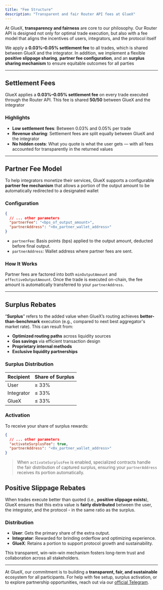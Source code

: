 ```yaml
---
title: "Fee Structure"
description: "Transparent and fair Router API fees at GlueX"
---
```


At GlueX, **transparency and fairness** are core to our philosophy. Our Router API is designed not only for optimal trade execution, but also with a fee model that aligns the incentives of users, integrators, and the protocol itself

We apply a **0.03%–0.05% settlement fee** to all trades, which is shared between GlueX and the integrator. In addition, we implement a flexible **positive slippage sharing**, **partner fee configuration**, and an **surplus sharing mechanism** to ensure equitable outcomes for all parties

---

## Settlement Fees

GlueX applies a **0.03%–0.05% settlement fee** on every trade executed through the Router API. This fee is shared **50/50** between GlueX and the integrator

### Highlights

- **Low settlement fees**: Between 0.03% and 0.05% per trade
- **Revenue sharing**: Settlement fees are split equally between GlueX and the integrator
- **No hidden costs**: What you quote is what the user gets — with all fees accounted for transparently in the returned values

---

## Partner Fee Model

To help integrators monetize their services, GlueX supports a configurable **partner fee mechanism** that allows a portion of the output amount to be automatically redirected to a designated wallet

### Configuration

```json
{
  // ... other parameters
  "partnerFee": "<bps_of_output_amount>",
  "partnerAddress": "<0x_partner_wallet_address>"
}
```

- `partnerFee`: Basis points (bps) applied to the output amount, deducted before final output.
- `partnerAddress`: Wallet address where partner fees are sent.

### How It Works

Partner fees are factored into both `minOutputAmount` and `effectiveOutputAmount`. Once the trade is executed on-chain, the fee amount is automatically transferred to your `partnerAddress`.

---

## Surplus Rebates

“**Surplus**” refers to the added value when GlueX’s routing achieves **better-than-benchmark** execution (e.g., compared to next best aggregator's market rate). This can result from:

- **Optimized routing paths** across liquidity sources
- **Gas savings** via efficient transaction design
- **Proprietary internal methods**
- **Exclusive liquidity partnerships**

### Surplus Distribution

| Recipient  | Share of Surplus |
| ---------- | ---------------- |
| User       | ≥ 33%            |
| Integrator | ≤ 33%            |
| GlueX      | ≤ 33%            |

### Activation

To receive your share of surplus rewards:

```json
{
  // ... other parameters
  "activateSurplusFee": true,
  "partnerAddress": "<0x_partner_wallet_address>"
}
```

> When `activateSurplusFee` is enabled, specialized contracts handle the fair distribution of captured surplus, ensuring your `partnerAddress` receives its portion automatically.

## Positive Slippage Rebates

When trades execute better than quoted (i.e., **positive slippage exists**), GlueX ensures that this extra value is **fairly distributed** between the user, the integrator, and the protocol - in the same ratio as the surplus.

### Distribution

- **User**: Gets the primary share of the extra output.
- **Integrator**: Rewarded for brinding orderflow and optimizing experience.
- **GlueX**: Retains a portion to support protocol growth and sustainability.

This transparent, win-win-win mechanism fosters long-term trust and collaboration across all stakeholders.

---

At GlueX, our commitment is to building a **transparent, fair, and sustainable** ecosystem for all participants. For help with fee setup, surplus activation, or to explore partnership opportunities, reach out via our [official Telegram](https://t.me/+_VmO_gIrNjxiZWE0).
